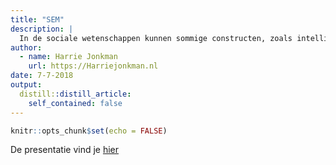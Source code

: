 ```yaml
---
title: "SEM"
description: |
  In de sociale wetenschappen kunnen sommige constructen, zoals intelligentie, vertrouwen, motivatie, vervreemding of conservatisme, niet direct worden geobserveerd. Het zijn in essentie constructen of concepten waarvoor geen methode bestaat om ze direct te meten. Onderzoekers gebruiken hiervoor geobserveerde maten die indicatoren zijn voor een latente variabele. Structural equation modeling is een onderzoeks-raamwerk dat rekening kan houden met de meetfouten in de geobserveerde variabelen die in het model zitten. SEM is een flexibel en krachtige methode om tegelijkertijd op een goede manier de kwaliteit van het meten in de gaten te houden als om causale relaties tussen de constructen vast te stellen. In de map vind je een korte presentatie over SEM 
author:
  - name: Harrie Jonkman
    url: https://Harriejonkman.nl
date: 7-7-2018
output:
  distill::distill_article:
    self_contained: false
---
```


```r
knitr::opts_chunk$set(echo = FALSE)
```

De presentatie vind je [hier](http://www.harriejonkman.nl/wp-content/uploads/2017/06/SEM.pdf)
